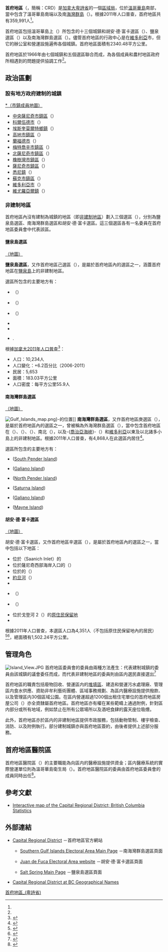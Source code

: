 {{noteTA
|G1=地名
|1=zh-hans:萨尼奇;zh-hk:沙尼治;zh-mo:沙尼治;zh-tw:薩尼奇;
|2=zh-hans:科尔伍德;zh-hk:高活;zh-mo:高活;zh-tw:科爾伍德;
}}
{{Infobox settlement
<!-- Basic info  ---------------->
|name                   = 首府地區
|official_name          = 
|other_name             = 
|native_name            = {{lang|en|Capital Regional District}}
|nickname               =
|settlement_type        = 區域局
|total_type             = <!-- to set a non-standard label for total area and population rows -->
|motto                  = 
<!-- images and maps  ----------->
|image_skyline          =
|imagesize              =
|image_caption          =
|image_flag             =
|flag_size              =
|image_seal             = 
|seal_size              =
|image_shield           =
|shield_size            =
|image_blank_emblem     = Capital Regional District logo 2017.png
|blank_emblem_type      = 標誌
|blank_emblem_size      = 250px
|image_map              = Capital Regional District, British Columbia Location.png
|mapsize                = 300px
|map_caption            = 首府地區在卑詩省的位置
<!-- Location ------------------>
|subdivision_type       = 國家
|subdivision_name       = {{CAN}}
|subdivision_type1      = [[加拿大行政區劃|省]]
|subdivision_name1      = [[卑詩|卑詩]]
<!-- Smaller parts (e.g. boroughs of a city) and seat of government -->
|seat_type              = 行政中心
|seat                   = [[維多利亞_(卑詩)|維多利亞]]
<!-- Politics ----------------->
|government_footnotes   =
|government_type        =
|leader_title           = 
|leader_name            = 
|leader_title1          = 
|leader_name1           = 
|established_title      = 成立
|established_date       = 1966年
|official_Lang          = 
<!-- Area    --------------------->
|area_magnitude         =
|area_footnotes         = <ref name="cp2011"/>
|area_total_km2         =
|area_land_km2          = 2340.48
|area_water_km2         =
|area_water_percent     =
<!-- Elevation -------------------------->
|elevation_footnotes    =  <!--for references: use <ref> </ref> tags-->
|elevation_m            =
|elevation_max_m        =
|elevation_min_m        =
<!-- Population   ----------------------->
|population_as_of       = 2011年
|population_footnotes   = <ref name="cp2011">{{cite web |url=http://www12.statcan.ca/census-recensement/2011/dp-pd/prof/details/page.cfm?Lang=E&Geo1=CD&Code1=5917&Geo2=PR&Code2=59&Data=Count&SearchText=Capital&SearchType=Begins&SearchPR=01&B1=All&Custom=&TABID=1 |title=Capital Regional District census profile |publisher=Statistics Canada |work=Canada 2011 Census |accessdate=2013-09-20 |archive-date=2013-09-21 |archive-url=https://web.archive.org/web/20130921060252/http://www12.statcan.ca/census-recensement/2011/dp-pd/prof/details/page.cfm?Lang=E&Geo1=CD&Code1=5917&Geo2=PR&Code2=59&Data=Count&SearchText=Capital&SearchType=Begins&SearchPR=01&B1=All&Custom=&TABID=1 |dead-url=no }}</ref>
|population_note        =
|population_total       = 359,991
|population_density_km2 = 153.8
<!-- General information  --------------->
|timezone = [[太平洋時區|PST]]
|utc_offset = -8
|timezone_DST = [[太平洋時區|PDT]]
|utc_offset_DST = -7
|latd=48 |latm=25 |lats=45.43 |latNS=N
|longd=123 |longm=21 |longs=57.95 |longEW=W
|coordinates_display    = inline,title
|coordinates_region     = CA-BC
<!-- Area/postal codes & others -------->
|postal_code_type       =  <!-- enter ZIP code, Postcode, Post code, Postal code... -->
|postal_code            =
|area_code              =
|website                = [http://www.crd.bc.ca/ www.crd.bc.ca/]
|footnotes              =
}}

'''首府地區'''（{{lang-en|Capital Regional District}}，簡稱：CRD）是[[加拿大|加拿大]][[卑詩省|卑詩省]]的一個[[不列颠哥伦比亚省行政区划|區域局]]，位於[[溫哥華島|溫哥華島]]南部，當中包含了溫哥華島南端以及南[[海灣群島|海灣群島]]（{{lang|en|Southern Gulf Islands}}）。根據2011年人口普查，首府地區共有359,991人<ref name="cp2011"/>。

首府地區包括溫哥華島上{{link-en|大維多利亞地區|Greater Victoria}}（{{lang|en|Greater Victoria}}）所包含的十三個城鎮和胡安·德·富卡選區（{{lang|en|Juan de Fuca Electoral Area}}）、鹽泉選區（{{lang|en|Salt Spring Electoral Area}}）以及南海灣群島選區（{{lang|en|Southern Gulf Islands Electoral Area}}）。儘管首府地區的行政中心是在[[維多利亞_(卑詩)|維多利亞]]市，但它的辦公室和營運設施遍佈各個城鎮。首府地區面積有2340.48平方公里。

首府地區於1966年由七個城鎮和五個選區聯合而成，為各個成員和農村地區政府所相遇到的問題提供協調工作<ref name="about"/>。

==政治區劃==

===設有地方政府建制的城鎮===
[https://web.archive.org/web/20121119193358/http://crdatlas.ca/media/10275/crd_adminbounds2009.pdf *（市鎮成員地圖）]
*[[中沙尼治|中央薩尼奇市鎮區]]（{{lang|en|District Municipality of Central Saanich}}）
*[[科爾伍德|科爾伍德市]]（{{lang|en|City of Colwood}}）
*[[埃斯奎莫爾特|埃斯奎莫爾特鄉鎮]]（{{lang|en|Township of Esquimalt}}）
*[[高地區|高地市鎮區]]（{{lang|en|District Municipality of Highlands}}）
*[[蘭福德_(卑詩省)|蘭福德市]]（{{lang|en|City of Langford}}）
*[[梅特喬辛|梅特喬辛市鎮區]]（{{lang|en|District Municipality of Metchosin}}）
*[[北沙尼治|北薩尼奇市鎮區]]（{{lang|en|District Municipality of North Saanich}}）
*[[橡樹灣|橡樹灣市鎮區]]（{{lang|en|District Municipality of Oak Bay}}）
*[[沙尼治|薩尼奇市鎮區]]（{{lang|en|District Municipality of Saanich}}）
*[[悉尼_(卑詩省)|悉尼鎮]]（{{lang|en|Town of Sidney}}）
*[[蘇克_(卑詩省)|蘇克市鎮區]]（{{lang|en|District Municipality of Sooke}}）
*[[維多利亞_(卑詩)|維多利亞市]]（{{lang|en|City of Victoria}}）
*[[維尤羅亞爾|維尤羅亞爾鎮]]（{{lang|en|Town of View Royal}}）

===非建制地區===
首府地區內沒有建制為城鎮的地區（即[[非建制地區|非建制地區]]）劃入三個選區（{{lang|en|electoral area}}），分別為鹽泉島選區、南海灣群島選區和胡安·德·富卡選區。這三個選區各有一名委員在首府地區委員會中代表該區。

====鹽泉島選區====
[http://www.crd.bc.ca/saltspring/index.htm （地圖）] {{Wayback|url=http://www.crd.bc.ca/saltspring/index.htm |date=20191220223722 }}

'''鹽泉島選區'''，又作首府地區己選區（{{lang|en|Electoral Area F}}），是屬於首府地區內的選區之一，涵蓋首府地區在[[鹽泉島|鹽泉島]]上的非建制地區。

選區所包含的主要地方有：
*{{link-en|恒河 (不列颠哥伦比亚省)|Ganges, British Columbia|恒河}}（{{lang|en|Ganges}}）
*{{link-en|富爾福德港|Fulford Harbour, British Columbia}}（{{lang|en|Fulford Harbour}}）
*{{link-en|維蘇威海灣|Vesuvius Bay, British Columbia}}（{{lang|en|Vesuvius Bay}}）
*{{link-en|Long Harbour|Long Harbour, British Columbia}}
*{{lang|en|Beaver Point}}
*{{lang|en|Musgrave Landing}}. 

根據[[2011年加拿大人口普查|加拿大2011年人口普查]]<ref>{{Cite web |url=http://www12.statcan.gc.ca/census-recensement/2011/dp-pd/prof/details/page.cfm?Lang=E&Geo1=CSD&Code1=5917027&Geo2=CD&Code2=5917&Data=Count&SearchText=capital%20F&SearchType=Begins&SearchPR=59&B1=All&Custom=&TABID=1 |title=Census Profile - Census Subdivision: Capital F |accessdate=2014-02-07 |work=[[Statistics_Canada|Statistics Canada]] |date=2014-01-08 |archive-date=2014-02-22 |archive-url=https://web.archive.org/web/20140222035906/http://www12.statcan.gc.ca/census-recensement/2011/dp-pd/prof/details/page.cfm?Lang=E&Geo1=CSD&Code1=5917027&Geo2=CD&Code2=5917&Data=Count&SearchText=capital%20F&SearchType=Begins&SearchPR=59&B1=All&Custom=&TABID=1 |dead-url=no }}</ref>：
*人口：10,234人
*人口變化：+6.2百分比（2006-2011）
*民居：5,653
*面積：183.03平方公里
*人口密度：每平方公里55.9人

====南海灣群島選區====
[http://www.crd.bc.ca/southerngulf/index.htm （地圖）] {{Wayback|url=http://www.crd.bc.ca/southerngulf/index.htm |date=20190808132222 }}

[[File:Gulf_Islands_map.png|thumb]]}-的位置]]
'''南海灣群島選區'''，又作首府地區庚選區（{{lang|en|Electoral Area G}}），是屬於首府地區內的選區之一，曾被稱為外海灣群島選區（{{lang|en|Outer Gulf Islands Electoral Area}}），當中包含首府地區在{{link-en|加利亞諾島|Galiano Island}}（{{lang|en|Galiano}}）、{{link-en|薩圖納島|Saturna Island}}（{{lang|en|Saturna}}）、{{link-en|梅恩島|Mayne Island}}（{{lang|en|Mayne}}）、南北{{link-en|彭德島|Pender Island}}（{{lang|en|orth and South Pender Islands}}），以及-{[[喬治亞海峽|喬治亞海峽]]}-（{{lang|en|Strait of Georgia}}）和[[維多利亞_(卑詩)|維多利亞]]以東及以北諸多小島上的非建制地區。根據2011年人口普查，有4,868人在此選區内居住<ref>{{Cite web |url=http://www12.statcan.gc.ca/census-recensement/2011/dp-pd/prof/details/page.cfm?Lang=E&Geo1=CSD&Code1=5917029&Geo2=CD&Code2=5917&Data=Count&SearchText=capital&SearchType=Begins&SearchPR=59&B1=All&Custom=&TABID=1 |title=Census Profile - Census Subdivision: Capital G |accessdate=2014-02-07 |work=[[Statistics_Canada|Statistics Canada]] |date=2014-01-08 |archive-date=2014-02-22 |archive-url=https://web.archive.org/web/20140222035810/http://www12.statcan.gc.ca/census-recensement/2011/dp-pd/prof/details/page.cfm?Lang=E&Geo1=CSD&Code1=5917029&Geo2=CD&Code2=5917&Data=Count&SearchText=capital&SearchType=Begins&SearchPR=59&B1=All&Custom=&TABID=1 |dead-url=no }}</ref>。

選區所包含的主要地方有：
*{{link-en|Bedwell Harbour|Bedwell Harbour, British Columbia}} ([[South_Pender_Island|South Pender Island]])
*{{lang|en|Montague Harbour}} ([[Galiano_Island|Galiano Island]])
*{{lang|en|Otter Bay}} ([[North_Pender_Island|North Pender Island]])
*{{link-en|Saturna|Saturna, British Columbia}} ([[Saturna_Island|Saturna Island]])
*{{link-en|Sturdies Bay|Sturdies Bay, British Columbia}} ([[Galiano_Island|Galiano Island]])
*{{lang|en|Village Bay}} ([[Mayne_Island|Mayne Island]])

====胡安·德·富卡選區====
[http://www.crd.bc.ca/jdf/index.htm （地圖）] {{Wayback|url=http://www.crd.bc.ca/jdf/index.htm |date=20210226231858 }}

胡安·德·富卡選區，又作首府地區辛選區（{{lang|en|Electoral Area H}}），是屬於首府地區內的選區之一，當中包括以下地區：

*位於{{link-en|薩尼奇内灣|Saanich Inlet}}（Saanich Inlet）的{{lang|en|Willis Point}}
*位於薩尼奇西部海岸入口的{{link-en|馬拉哈特|Malahat, British Columbia}}（{{lang|en|Malahat}}）
*位於{{link-en||East Sooke}}的{{link-en||Western Communities}}（{{lang|en|Western Communities localities of East Sooke}}）
*[[约旦河|約旦河]]（{{lang|en|Jordan River}}）
*{{link-en|Otter Point|Otter Point (Greater Victoria)}}
*{{link-en|雪莉 (不列颠哥伦比亚省)|Shirley, British Columbia|雪莉}}（{{lang|en|Shirley}}）
*{{link-en|Port Renfrew|Port Renfrew, British Columbia}}（{{lang|en|Port Renfrew}}）
*位於戈登河 2（{{lang|en|Gordon River 2}}）的[[加拿大原住民保留區|原住民保留地]]
*{{lang|en|Pacheena 1}}

根據2011年人口普查，本選區人口為4,351人（不包括原住民保留地內的居民）<ref>{{Cite web |url=http://www12.statcan.gc.ca/census-recensement/2011/dp-pd/prof/details/page.cfm?Lang=E&Geo1=CSD&Code1=5917054&Geo2=CD&Code2=5917&Data=Count&SearchText=capital&SearchType=Begins&SearchPR=59&B1=All&Custom=&TABID=1 |title=Census Profile - Census Subdivision: Capital H (Part 1) |accessdate=2014-02-07 |work=[[Statistics_Canada|Statistics Canada]] |date=2014-01-08 |archive-date=2016-03-04 |archive-url=https://web.archive.org/web/20160304202126/http://www12.statcan.gc.ca/census-recensement/2011/dp-pd/prof/details/page.cfm?Lang=E&Geo1=CSD&Code1=5917054&Geo2=CD&Code2=5917&Data=Count&SearchText=capital&SearchType=Begins&SearchPR=59&B1=All&Custom=&TABID=1 |dead-url=no }}</ref><ref>{{Cite web |url=http://www12.statcan.gc.ca/census-recensement/2011/dp-pd/prof/details/page.cfm?Lang=E&Geo1=CSD&Code1=5917056&Geo2=CD&Code2=5917&Data=Count&SearchText=capital&SearchType=Begins&SearchPR=59&B1=All&Custom=&TABID=1 |title=Census Profile - Census Subdivision: Capital H (Part 2) |accessdate=2014-02-07 |work=[[Statistics_Canada|Statistics Canada]] |date=2014-01-08 |archive-date=2014-02-22 |archive-url=https://web.archive.org/web/20140222035807/http://www12.statcan.gc.ca/census-recensement/2011/dp-pd/prof/details/page.cfm?Lang=E&Geo1=CSD&Code1=5917056&Geo2=CD&Code2=5917&Data=Count&SearchText=capital&SearchType=Begins&SearchPR=59&B1=All&Custom=&TABID=1 |dead-url=no }}</ref>，總面積有1,502.24平方公里。

==管理角色==
[[File:Island_View.JPG|thumb]]
首府地區委員會的委員由兩種方法產生：代表建制城鎮的委員由該城鎮的議會委任而成，而代表非建制地區的委員則由區内選民直接選出<ref name="about">{{cite web |url=http://www.crd.bc.ca/about/index.htm |title=About the Capital Regional District |publisher=CRD |accessdate=2013-09-20 |archive-date=2020-12-02 |archive-url=https://web.archive.org/web/20201202210605/https://www.crd.bc.ca/about/index.htm |dead-url=no }}</ref> 

首府地區的職責包括廢物回收、營運區内的[[堆填區|堆填區]]、建造和營運污水處理廠、管理區内食水供應、資助非牟利藝術團體、區域事務規劃、為區内醫療設施提供撥款、以及管理區内30個區域公園。在區内營運超過1200個出租住宅單位的首府地區房屋公司（{{lang|en|Capital Region Housing Corporation}}）亦全資隸屬首府地區。首府地區亦有權在某些範疇上通過附例，針對區内部分或所有地域，例如禁止在所有公眾場所以及酒吧食肆的露天座位吸煙。

此外，首府地區亦於區内的非建制地區提供市政服務，包括動物管制、樓宇檢查、消防、以及附例執行。部分建制城鎮亦與首府地區簽約，由後者提供上述部分服務。

==首府地區醫院區==
首府地區醫院區（{{lang|en|Capital Regional Hospital District}}）的主要職能為向區内的醫療設施提供資金；區内醫療系統的實際營運單位則為溫哥華島衛生局（{{lang|en|Vancouver Island Health Authority}}）。首府地區醫院區的委員由首府地區委員會的成員同時出任<ref>{{cite web |url=http://www.crd.bc.ca/hfp/ |title=Public Health and Capital Planning Strategies, Capital Regional Hospital District |publisher=CRD |accessdate=2013-09-20 |archive-date=2013-09-21 |archive-url=https://web.archive.org/web/20130921055112/http://www.crd.bc.ca/hfp/ |dead-url=no }}</ref>。

==參考文獻==
{{Reflist}}
*[https://web.archive.org/web/20120205110919/http://www.bcstats.gov.bc.ca/data/pop/maps/RDMaps2001/RD17.pdf Interactive map of the Capital Regional District; British Columbia Statistics]

==外部連結==
{{commonscat|Capital Regional District, British Columbia}}
*{{en}}[http://www.crd.bc.ca/ Capital Regional District] {{Wayback|url=http://www.crd.bc.ca/ |date=20210514150557 }}－首府地區官方網站
**{{en}}[http://www.crd.bc.ca/southerngulf/index.htm Southern Gulf Islands Electoral Area Main Page] {{Wayback|url=http://www.crd.bc.ca/southerngulf/index.htm |date=20190808132222 }}－南海灣群島選區頁面
**{{en}}[http://www.crd.bc.ca/jdf/index.htm Juan de Fuca Electoral Area website] {{Wayback|url=http://www.crd.bc.ca/jdf/index.htm |date=20210226231858 }}－胡安·德·富卡選區頁面
**{{en}}[http://www.crd.bc.ca/saltspring/ Salt Spring Main Page] {{Wayback|url=http://www.crd.bc.ca/saltspring/ |date=20130921054928 }}－鹽泉島選區頁面
*{{en}}[http://apps.gov.bc.ca/pub/bcgnws/names/38667.html Capital Regional District at BC Geographical Names] {{Wayback|url=http://apps.gov.bc.ca/pub/bcgnws/names/38667.html |date=20191024170224 }}

{{不列颠哥伦比亚省行政区划}}

[[Category:首府地區_(卑詩省)|]]